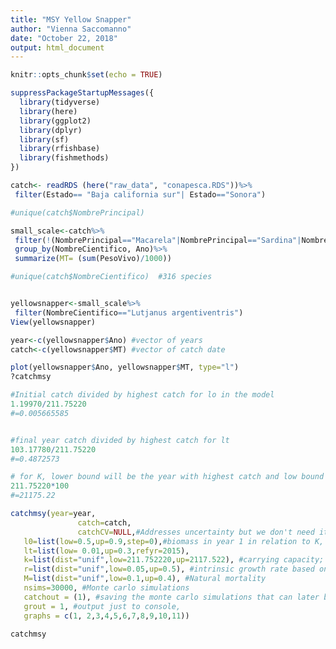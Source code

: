 ```yaml
---
title: "MSY Yellow Snapper"
author: "Vienna Saccomanno"
date: "October 22, 2018"
output: html_document
---
```


```r
knitr::opts_chunk$set(echo = TRUE)
```

```r

suppressPackageStartupMessages({
  library(tidyverse)
  library(here)
  library(ggplot2)
  library(dplyr)
  library(sf)
  library(rfishbase)
  library(fishmethods)
})

```


```r
catch<- readRDS (here("raw_data", "conapesca.RDS"))%>%
 filter(Estado== "Baja california sur"| Estado=="Sonora")

#unique(catch$NombrePrincipal)

small_scale<-catch%>%
 filter(!(NombrePrincipal=="Macarela"|NombrePrincipal=="Sardina"|NombrePrincipal=="Camaron"|NombrePrincipal=="Corvina"|NombrePrincipal=="Calamar"|NombrePrincipal=="Anchoveta"))%>%
 group_by(NombreCientifico, Ano)%>%
 summarize(MT= (sum(PesoVivo)/1000))

#unique(catch$NombreCientifico)  #316 species


yellowsnapper<-small_scale%>%
 filter(NombreCientifico=="Lutjanus argentiventris")
View(yellowsnapper)
```


```r
year<-c(yellowsnapper$Ano) #vector of years
catch<-c(yellowsnapper$MT) #vector of catch date

plot(yellowsnapper$Ano, yellowsnapper$MT, type="l")
?catchmsy

#Initial catch divided by highest catch for lo in the model
1.19970/211.75220
#=0.005665585


#final year catch divided by highest catch for lt
103.17780/211.75220
#=0.4872573

# for K, lower bound will be the year with highest catch and low bound will be greatest catch*100
211.75220*100
#=21175.22
```


```r
catchmsy(year=year,
               catch=catch,
               catchCV=NULL,#Addresses uncertainty but we don't need it
   l0=list(low=0.5,up=0.9,step=0),#biomass in year 1 in relation to K, Initial catch divided by highest catch
   lt=list(low= 0.01,up=0.3,refyr=2015),
   k=list(dist="unif",low=211.752220,up=2117.522), #carrying capacity; low bound=highest reported catch, high=highest catch*100
   r=list(dist="unif",low=0.05,up=0.5), #intrinsic growth rate based on resiliene; Low  0.05–0.5
   M=list(dist="unif",low=0.1,up=0.4), #Natural mortality
   nsims=30000, #Monte carlo simulations
   catchout = (1), #saving the monte carlo simulations that can later be graphed
   grout = 1, #output just to console,
   graphs = c(1, 2,3,4,5,6,7,8,9,10,11))

catchmsy
```

